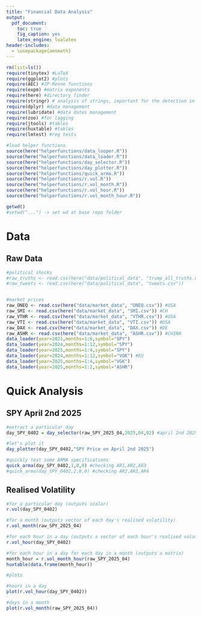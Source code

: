 ```yaml
---
title: "Financial Data Analysis"
output:
  pdf_document: 
    toc: true
    fig_caption: yes
    latex_engine: lualatex
header-includes:
  - \usepackage{amsmath}
---
```

\newpage

```r
rm(list=ls())
require(tinytex) #LaTeX
require(ggplot2) #plots
require(AEC) #JP-Renne functions
require(expm) #matrix exponents
require(here) #directory finder
require(stringr) # analysis of strings, important for the detection in tweets
require(dplyr) #data management
require(lubridate) #data dates management
require(zoo) #for lagging
require(jtools) #tables
require(huxtable) #tables
require(lmtest) #reg tests

#load helper functions
source(here("helperfunctions/data_looper.R"))
source(here("helperfunctions/data_loader.R"))
source(here("helperfunctions/day_selector.R"))
source(here("helperfunctions/day_plotter.R"))
source(here("helperfunctions/quick_arma.R"))
source(here("helperfunctions/r.vol.R"))
source(here("helperfunctions/r.vol_month.R"))
source(here("helperfunctions/r.vol_hour.R"))
source(here("helperfunctions/r.vol_month_hour.R"))

getwd()
#setwd("...") -> set wd at base repo folder
```
# Data

## Raw Data
```r

#political shocks
#raw_truths <- read.csv(here("data/political_data", "trump_all_truths.csv"))
#raw_tweets <- read.csv(here("data/political_data", "tweets.csv"))


#market prices
raw_ONEQ <- read.csv(here("data/market_data", "ONEQ.csv")) #USA
raw_SMI <- read.csv(here("data/market_data", "SMI.csv")) #CH
raw_VTHR <- read.csv(here("data/market_data", "VTHR.csv")) #USA
raw_VTI <- read.csv(here("data/market_data", "VTI.csv")) #USA
raw_DAX <- read.csv(here("data/market_data", "DAX.csv")) #DE
raw_ASHR <- read.csv(here("data/market_data", "ASHR.csv")) #CHINA
data_loader(year=2021,months=1:6,symbol="SPY")
data_loader(year=2024,months=1:12,symbol="SPY")
data_loader(year=2025,months=1:4,symbol="SPY")
data_loader(year=2024,months=1:12,symbol="VGK") #EU
data_loader(year=2025,months=1:4,symbol="VGK")
data_loader(year=2025,months=1:2,symbol="ASHR")
```



# Quick Analysis

## SPY April 2nd 2025
```r

#extract a particular day
day_SPY_0402 = day_selector(raw_SPY_2025_04,2025,04,02) #april 2nd 2025

#let's plot it
day_plotter(day_SPY_0402,"SPY Price on April 2nd 2025") 

#quickly test some ARMA specifications
quick_arma(day_SPY_0402,1,0,0) #checking AR1,AR2,AR3
#quick_arma(day_SPY_0402,2,0,0) #checking AR2,AR3,AR4

```
## Realised Volatility
```r
#for a particular day (outputs scalar)
r.vol(day_SPY_0402) 

#for a month (outputs vector of each day's realised volatility)
r.vol_month(raw_SPY_2025_04) 

#for each hour in a day (outputs a vector of each hour's realised volatility)
r.vol_hour(day_SPY_0402) 

#for each hour in a day for each day in a month (outputs a matrix)
month_hour = r.vol_month_hour(raw_SPY_2025_04)
huxtable(data.frame(month_hour))

#plots

#hours in a day
plot(r.vol_hour(day_SPY_0402))

#days in a month
plot(r.vol_month(raw_SPY_2025_04))



```











